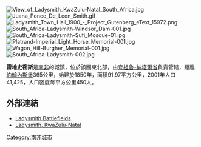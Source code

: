 [[Image:View_of_Ladysmith_KwaZulu-Natal_South_Africa.jpg|right]]
[[Image:Juana_Ponce_De_Leon_Smith.gif|right]]
[[Image:Ladysmith_Town_Hall_1900_-_Project_Gutenberg_eText_15972.png|right]]
[[Image:South_Africa-Ladysmith-Windsor_Dam-001.jpg|right]]
[[Image:South_Africa-Ladysmith-Sufi_Mosque-01.jpg|right]]
[[Image:Platrand-Imperial_Light_Horse_Memorial-001.jpg|right]]
[[Image:Wagon_Hill-Burgher_Memorial-001.jpg|right]]
[[Image:South_Africa-Ladysmith-002.jpg|right]]

{{coord|28|34|48|S|29|45|10|E |region:ZA_type:airport|display=title}}

'''雷地史密斯'''是[[南非|南非]]的城鎮，位於該國東北部，由[[夸祖魯-納塔爾省|夸祖魯-納塔爾省]]負責管轄，距離[[約翰內斯堡|約翰內斯堡]]365公里，始建於1850年，面積91.97平方公里，2001年人口41,425，人口密度每平方公里450人。

==外部連結==
* [http://battlefields.kzn.org.za/battlefields/about/191.xml Ladysmith Battlefields] {{Wayback|url=http://battlefields.kzn.org.za/battlefields/about/191.xml |date=20080212053711 }}
* [http://ladysmith.kzn.org.za Ladysmith, KwaZulu-Natal] {{Wayback|url=http://ladysmith.kzn.org.za/ |date=20140628170006 }}

{{SouthAfrica-geo-stub}}
[[Category:南非城市|Category:南非城市]]